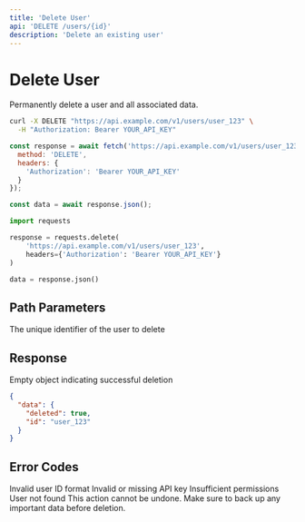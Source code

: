 ```yaml
---
title: 'Delete User'
api: 'DELETE /users/{id}'
description: 'Delete an existing user'
---
```


# Delete User

Permanently delete a user and all associated data.

<RequestExample>

```bash cURL
curl -X DELETE "https://api.example.com/v1/users/user_123" \
  -H "Authorization: Bearer YOUR_API_KEY"
```

```javascript Node.js
const response = await fetch('https://api.example.com/v1/users/user_123', {
  method: 'DELETE',
  headers: {
    'Authorization': 'Bearer YOUR_API_KEY'
  }
});

const data = await response.json();
```

```python Python
import requests

response = requests.delete(
    'https://api.example.com/v1/users/user_123',
    headers={'Authorization': 'Bearer YOUR_API_KEY'}
)

data = response.json()
```

</RequestExample>

## Path Parameters

<ParamField path="id" type="string" required>
  The unique identifier of the user to delete
</ParamField>

## Response

<ResponseField name="data" type="object">
  Empty object indicating successful deletion
</ResponseField>

<ResponseExample>

```json Response
{
  "data": {
    "deleted": true,
    "id": "user_123"
  }
}
```

</ResponseExample>

## Error Codes

<ResponseField name="400" type="object">
  Invalid user ID format
</ResponseField>

<ResponseField name="401" type="object">
  Invalid or missing API key
</ResponseField>

<ResponseField name="403" type="object">
  Insufficient permissions
</ResponseField>

<ResponseField name="404" type="object">
  User not found
</ResponseField>

<Note>
  This action cannot be undone. Make sure to back up any important data before deletion.
</Note> 